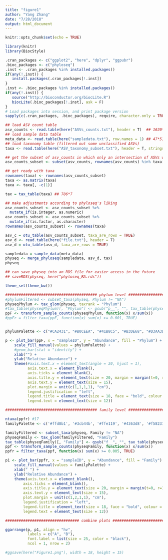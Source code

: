 ```yaml
---
title: "figure1"
author: "Yang Zhang"
date: "7/28/2018"
output: html_document
---
```


```r
knitr::opts_chunk$set(echo = TRUE)
```


```r
library(knitr)
library(BiocStyle)

.cran_packages <- c("ggplot2", "here", "dplyr", "ggpubr")
.bioc_packages <- c("phyloseq")
.inst <- .cran_packages %in% installed.packages()
if(any(!.inst)) {
   install.packages(.cran_packages[!.inst])
}
.inst <- .bioc_packages %in% installed.packages()
if(any(!.inst)) {
   source("http://bioconductor.org/biocLite.R")
   biocLite(.bioc_packages[!.inst], ask = F)
}
# Load packages into session, and print package version
sapply(c(.cran_packages, .bioc_packages), require, character.only = TRUE)
```


```r
## load ASV count table
asv_counts <- read.table(here("ASVs_counts.txt"), header = T)  ## 1620*47
## load sample data table
meta_data <- read.table(here("sampledata.txt"), row.names = 1) ## 47*51
## load taxonomy table (filtered out some unclassified ASVs)
taxa <- read.table(here("ASV_taxonomy_subset.txt"), header = T, stringsAsFactors = FALSE, sep = "\t", fill = TRUE, quote = "") ## 786*8

## get the subset of asv_counts in which only an intersection of ASVs with taxa are shown.
asv_counts_subset <- subset(asv_counts, rownames(asv_counts) %in% taxa[,1]) ## 786*47

## get ready with taxa
rownames(taxa) <- rownames(asv_counts_subset)
taxa <- as.matrix(taxa)
taxa <- taxa[, -c(1)]

tax = tax_table(taxa) ## 786*7

## make adjustments according to phyloseq's liking
asv_counts_subset <- asv_counts_subset %>% 
  mutate_if(is.integer, as.numeric)
asv_counts_subset <- asv_counts_subset %>% 
  mutate_if(is.factor, as.character)
rownames(asv_counts_subset) <- rownames(taxa)

asv_c = otu_table(asv_counts_subset, taxa_are_rows = TRUE)
asv_d <- read.table(here("file.txt"), header = T)
asv_d = otu_table(asv_d, taxa_are_rows = TRUE)

sampledata = sample_data(meta_data)
physeq <- merge_phyloseq(sampledata, asv_d, tax)
physeq

## can save physeq into an RDS file for easier access in the future
## saveRDS(physeq, here("phyloseq_RA.rds"))
```


```r
theme_set(theme_bw())
```


```r
######################################### phylum level ###################################################
#phylumFiltered <- subset_taxa(physeq, Phylum != "NA")
physeqPhylum <- tax_glom(physeq, taxrank = "Phylum")
#tax_table(physeqPhylum)[, "Phylum"] <- gsub("p__", "", tax_table(physeqPhylum)[, "Phylum"])
ppF <- transform_sample_counts(physeqPhylum, function(x) x/sum(x))
#ppFr = filter_taxa(ppF, function(x) sum(x) >= 0.001, TRUE)


phylumPalette <- c("#CA2431", "#B0CEEA", "#41B8C5", "#B3DE68", "#D3AA3D", "#FFB6C0")

p <- plot_bar(ppF, x = "sampleID", y = "Abundance", fill = "Phylum") +
    scale_fill_manual(values = phylumPalette) +
    #geom_bar(stat = "identity") +
    xlab("") +
    ylab("Relative Abundance") +
    theme(#axis.text.x = element_text(angle = 30, hjust = 1),
          axis.text.x = element_blank(),
          axis.ticks = element_blank(),
          axis.title.y = element_text(size = 20, margin = margin(t=0, r=10, b=0, l=0)),
          axis.text.y = element_text(size = 15),
          plot.margin = unit(c(1,1,1,1), "cm"),
          legend.justification = "left",
          legend.title = element_text(size = 18, face = "bold", colour = "#303F9F"),
          legend.text = element_text(size = 12))

######################################### family level ###################################################

ntaxa(ppfr) #17
familyPalette <- c('#ffd8b1', '#3cb44b', '#ffe119', '#4363d8', '#f58231', '#911eb4', '#46f0f0', '#f032e6', '#bcf60c', '#fabebe', '#008080', '#e6beff', '#a9a9a9', '#fffac8', '#800000', '#FFB6C0', '#FFB6C0')

familyFiltered <- subset_taxa(physeq, Family != "NA")
physeqFamily <- tax_glom(familyFiltered, "Family")
tax_table(physeqFamily)[, "Family"] <- gsub("f__", "", tax_table(physeqFamily)[, "Family"])
ppf <- transform_sample_counts(physeqFamily, function(x) x/sum(x))
ppfr = filter_taxa(ppf, function(x) sum(x) >= 0.005, TRUE)

p1 <- plot_bar(ppfr, x = "sampleID", y = "Abundance", fill = "Family") +
    scale_fill_manual(values = familyPalette) +
    xlab(" ") +
    ylab("Relative Abundance") +
    theme(axis.text.x = element_blank(),
        axis.ticks = element_blank(),
        axis.title.y = element_text(size = 20, margin = margin(t=0, r=10, b=0, l=0)),
        axis.text.y = element_text(size = 15),
        plot.margin = unit(c(1,2,1,1), "cm"),
        legend.justification = "left",
        legend.title = element_text(size = 18, face = "bold", colour = "#303F9F"),
        legend.text = element_text(size = 12))

################################# combine plots ###########################################

ggarrange(p, p1, align = "hv",
          labels = c("A", "B"),
          font.label = list(size = 25, color = "black"),
          ncol = 1, nrow = 2)

#ggsave(here("Figure1.png"), width = 18, height = 15)
```